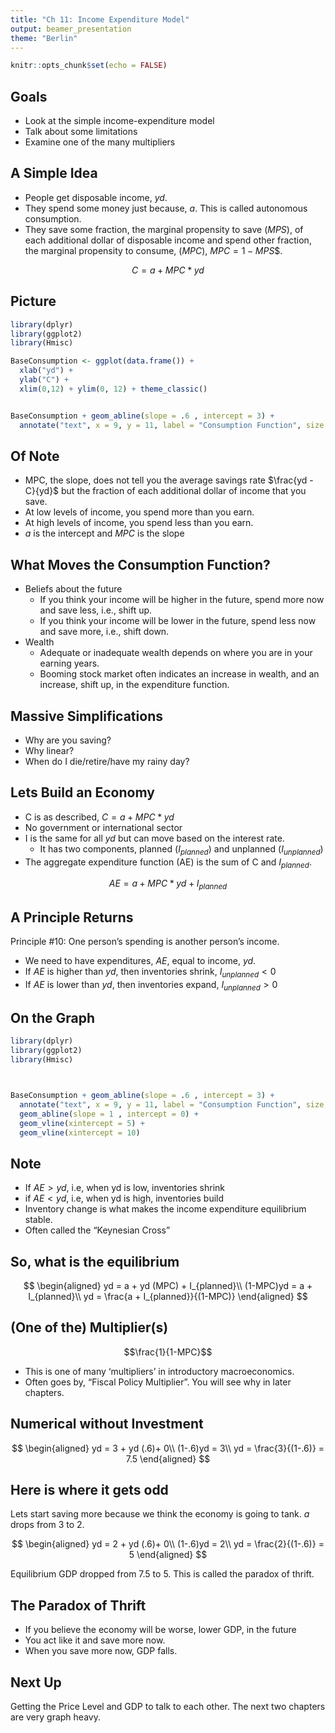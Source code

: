 ```yaml
---
title: "Ch 11: Income Expenditure Model"
output: beamer_presentation
theme: "Berlin"
---
```


```r
knitr::opts_chunk$set(echo = FALSE)
```


## Goals

+ Look at the simple income-expenditure model
+ Talk about some limitations
+ Examine one of the many multipliers

## A Simple Idea

+ People get disposable income, $yd$.
+ They spend some money just because, $a$.  This is called autonomous consumption.
+ They save some fraction, the marginal propensity to save ($MPS$), of each additional dollar of disposable income and spend other fraction, the marginal propensity to consume, ($MPC$), $MPC = 1 - MPS$$.

$$C = a + MPC * yd$$


## Picture

```r

library(dplyr)
library(ggplot2)
library(Hmisc)

BaseConsumption <- ggplot(data.frame()) + 
  xlab("yd") +
  ylab("C") + 
  xlim(0,12) + ylim(0, 12) + theme_classic() 


BaseConsumption + geom_abline(slope = .6 , intercept = 3) +
  annotate("text", x = 9, y = 11, label = "Consumption Function", size = 2) 

```

## Of Note

+ MPC, the slope, does not tell you the average savings rate $\frac{yd - C}{yd}$ but the fraction of each additional dollar of income that you save.
+ At low levels of income, you spend more than you earn.
+ At high levels of income, you spend less than you earn.
+ $a$ is the intercept and $MPC$ is the slope

## What Moves the Consumption Function?

+ Beliefs about the future
    + If you think your income will be higher in the future, spend more now and save less, i.e., shift up.
    + If you think your income will be lower in the future, spend less now and save more, i.e., shift down.
+ Wealth
    + Adequate or inadequate wealth depends on where you are in your earning years.
    + Booming stock market often indicates an increase in wealth, and an increase, shift up, in the expenditure function.
    
    
## Massive Simplifications

+ Why are you saving?
+ Why linear?
+ When do I die/retire/have my rainy day?

## Lets Build an Economy

+ C is as described, $C = a + MPC * yd$
+ No government or international sector
+ I is the same for all $yd$ but can move based on the interest rate.
    + It has two components, planned ($I_{planned}$) and unplanned ($I_{unplanned}$)
+ The aggregate expenditure function (AE) is the sum of C and $I_{planned}$.

$$AE = a + MPC * yd + I_{planned}$$

## A Principle Returns  

Principle #10: One person’s spending is another person’s income. 


+ We need to have expenditures, $AE$, equal to income, $yd$.
+ If $AE$ is higher than $yd$, then inventories shrink, $I_{unplanned}<0$
+ If $AE$ is lower than $yd$, then inventories expand, $I_{unplanned}>0$

## On the Graph

```r

library(dplyr)
library(ggplot2)
library(Hmisc)



BaseConsumption + geom_abline(slope = .6 , intercept = 3) +
  annotate("text", x = 9, y = 11, label = "Consumption Function", size = 2) +
  geom_abline(slope = 1 , intercept = 0) +
  geom_vline(xintercept = 5) +
  geom_vline(xintercept = 10)

```


## Note

+ If $AE>yd$, i.e, when yd is low, inventories shrink
+ if $AE<yd$, i.e, when yd is high, inventories build
+ Inventory change is what makes the income expenditure equilibrium stable.
+ Often called the "Keynesian Cross"


## So, what is the equilibrium

$$
\begin{aligned}
yd = a + yd (MPC) + I_{planned}\\
(1-MPC)yd = a + I_{planned}\\
yd = \frac{a + I_{planned}}{(1-MPC)}
\end{aligned}
$$

## (One of the) Multiplier(s)

$$\frac{1}{1-MPC}$$

+ This is one of many 'multipliers' in introductory macroeconomics.
+ Often goes by, "Fiscal Policy Multiplier".  You will see why in later chapters.

## Numerical without Investment

$$
\begin{aligned}
yd = 3 + yd (.6)+ 0\\
(1-.6)yd = 3\\
yd = \frac{3}{(1-.6)} = 7.5
\end{aligned}
$$

## Here is where it gets odd

Lets start saving more because we think the economy is going to tank. $a$ drops from 3 to 2.

$$
\begin{aligned}
yd = 2 + yd (.6)+ 0\\
(1-.6)yd = 2\\
yd = \frac{2}{(1-.6)} = 5
\end{aligned}
$$

Equilibrium GDP dropped from 7.5 to 5.  This is called the paradox of thrift.

## The Paradox of Thrift

+ If you believe the economy will be worse, lower GDP, in the future
+ You act like it and save more now.
+ When you save more now, GDP falls.


## Next Up

Getting the Price Level and GDP to talk to each other.  The next two chapters are very graph heavy.

